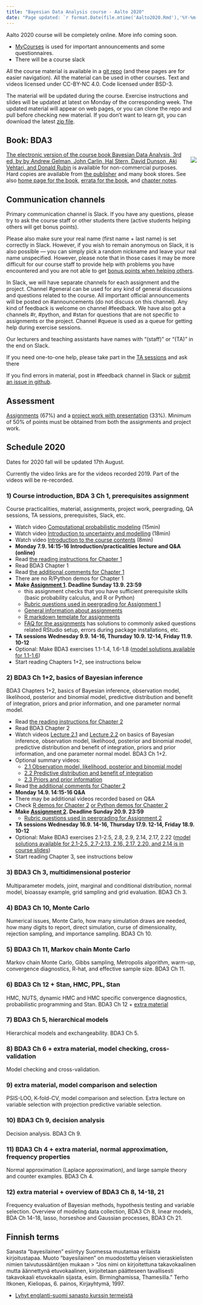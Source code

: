 ```yaml
---
title: "Bayesian Data Analysis course - Aalto 2020"
date: "Page updated: `r format.Date(file.mtime('Aalto2020.Rmd'),'%Y-%m-%d')`"
---
```


Aalto 2020 course will be completely online. More info coming soon.

 - [MyCourses](https://mycourses.aalto.fi/user/index.php?id=28239) is used for important announcements and some questionnaires.
 - There will be a course slack

All the course material is available in a [git repo](https://github.com/avehtari/BDA_course_Aalto) (and these pages are for easier navigation). All the material can be used in other courses. Text and videos licensed under CC-BY-NC 4.0. Code licensed under BSD-3.

The material will be updated during the course. Exercise instructions and slides will be updated at latest on Monday of the corresponding week. The updated material will appear on web pages, or you can clone the repo and pull before checking new material. If you don't want to learn git, you can download the latest [zip file](https://github.com/avehtari/BDA_course_Aalto/archive/master.zip).

## Book: BDA3

<div style= "float:right;position: relative;">
 ![](bda_cover.png)
</div>

[The electronic version of the course book
Bayesian Data Analysis, 3rd ed, by by Andrew Gelman, John Carlin, Hal
Stern, David Dunson, Aki Vehtari, and Donald Rubin](https://users.aalto.fi/~ave/BDA3.pdf) is available for non-commercial purposes. Hard copies are available from [the publisher](https://www.crcpress.com/Bayesian-Data-Analysis/Gelman-Carlin-Stern-Dunson-Vehtari-Rubin/p/book/9781439840955) and many book stores.
See also [home page for the
book](http://www.stat.columbia.edu/~gelman/book/), [errata for the
book](http://www.stat.columbia.edu/~gelman/book/errata_bda3.txt), and [chapter notes](chapter_notes/BDA_notes.pdf).

## Communication channels

Primary communication channel is Slack.  If you have any questions, please try to ask the course staff or other students there (active students helping others will get bonus points).

Please also make sure your real name (first name + last name) is set correctly in Slack. However, if you wish to remain anonymous on Slack, it is also possible — you can simply pick a random nickname and leave your real name unspecified. However, please note that in those cases it may be more difficult for our course staff to provide help with problems you have encountered and you are not able to get [bonus points when helping others](assignments.html#Bonus_points).

In Slack, we will have separate channels for each assignment and the project.
Channel #general can be used for any kind of general discussions and questions related to the course. All important official announcements will be posted on #announcements (do not discuss on this channel). Any kind of feedback is welcome on channel #feedback. We have also got a channels #r, #python, and #stan for questions that are not specific to assignments or the project. Channel #queue is used as a queue for getting help during exercise sessions.

Our lecturers and teaching assistants have names with "(staff)" or "(TA)" in the end on Slack.

If you need one-to-one help, please take part in the [TA sessions](assignments.html#TA_sessions) and ask there

If you find errors in material, post in #feedback channel in Slack or [submit an issue in github](https://github.com/avehtari/BDA_course_Aalto/issues).

## Assessment

[Assignments](assignments.html) (67\%) and a [project work with
presentation](project.html) (33\%). Minimum of 50\% of points must be
obtained from both the assignments and project work.

## Schedule 2020

Dates for 2020 fall will be updated 17th August.

Currently the video links are for the videos recorded 2019. Part of the videos will be re-recorded.

### 1) Course introduction, BDA 3 Ch 1, prerequisites assignment

Course practicalities, material, assignments, project work, peergrading, QA sessions, TA sessions, prerequisites, Slack, etc.

- Watch video [Computational probabilistic modeling](https://www.youtube.com/watch?v=ukE5aqdoLZI) (15min)
- Watch video [Introduction to uncertainty and modelling](https://aalto.cloud.panopto.eu/Panopto/Pages/Viewer.aspx?id=d841f429-9c3d-4d24-8228-a9f400efda7b) (18min)
- Watch video [Introduction to the course contents](https://aalto.cloud.panopto.eu/Panopto/Pages/Viewer.aspx?id=13fc7889-cfd1-4d99-996c-a9f400f6e5a2) (8min)
- **Monday 7.9. 14:15-16 Introduction/practicalities lecture and Q&A (online)**
- Read [the reading instructions for Chapter 1](chapter_notes/BDA_notes_ch1.pdf)
- Read BDA3 Chapter 1
- Read [the additional comments for Chapter 1](chapter_notes/BDA_notes_ch1.pdf)
- There are no R/Python demos for Chapter 1
- **Make [Assignment 1](assignments/ex1.pdf). Deadline Sunday 13.9. 23:59**
    - this assignment checks that you have sufficient prerequisite skills (basic probability calculus, and R or Python)
	- [Rubric questions used in peergrading for Assignment 1](assignments/ex1_rubric.html)
    - [General information about assignments](assignments.html)
	- [R markdown template for assignments](templates/assignment_template.rmd)
	- [FAQ for the assignments](FAQ.html) has solutions to commonly asked questions related RStudio setup, errors during package installations, etc.
- **TA sessions Wednesday 9.9. 14-16, Thursday 10.9. 12-14, Friday 11.9. 10-12**
- Optional: Make BDA3 exercises 1.1-1.4, 1.6-1.8 ([model solutions available for 1.1-1.6](http://www.stat.columbia.edu/~gelman/book/solutions3.pdf))
- Start reading Chapters 1+2, see instructions below

### 2) BDA3 Ch 1+2, basics of Bayesian inference

BDA3 Chapters 1+2, basics of Bayesian inference, observation model, likelihood, posterior and binomial model, predictive distribution and benefit of integration, priors and prior information, and one parameter normal model.

- Read [the reading instructions for Chapter 2](chapter_notes/BDA_notes_ch2.pdf)
- Read BDA3 Chapter 2
- Watch videos [Lecture 2.1](https://aalto.cloud.panopto.eu/Panopto/Pages/Viewer.aspx?id=9c271082-5a8c-4b66-b6c2-aacc00fc683f) and [Lecture 2.2](https://aalto.cloud.panopto.eu/Panopto/Pages/Viewer.aspx?id=70655a8a-0eb4-4ddd-9f52-aacc00fc67a2) on basics of Bayesian inference, observation model, likelihood, posterior and binomial model, predictive distribution and benefit of integration, priors and prior information, and one parameter normal model. BDA3 Ch 1+2.
- Optional summary videos:
    - [2.1 Observation model, likelihood, posterior and binomial model](https://aalto.cloud.panopto.eu/Panopto/Pages/Viewer.aspx?id=7a297f7d-bb7b-4dd0-9913-a9f500ec822d)
    - [2.2 Predictive distribution and benefit of integration](https://aalto.cloud.panopto.eu/Panopto/Pages/Viewer.aspx?id=75b9f18f-e379-4557-a5fa-a9f500f11b40)
    - [2.3 Priors and prior information](https://aalto.cloud.panopto.eu/Panopto/Pages/Viewer.aspx?id=099659a5-f707-473d-8b03-a9f500f39eb5)
- Read [the additional comments for Chapter 2](chapter_notes/BDA_notes_ch2.pdf)
- **Monday 14.9. 14:15-16 Q&A**
- There may be additional videos recorded based on Q&A
- Check [R demos for Chapter 2](https://github.com/avehtari/BDA_R_demos/tree/master/demos_ch2) [or Python demos for Chapter 2](https://github.com/avehtari/BDA_py_demos/tree/master/demos_ch2)
- **Make [Assignment 2](assignments/ex2.pdf). Deadline Sunday 20.9. 23:59**
	- [Rubric questions used in peergrading for Assignment 2](assignments/ex2_rubric.html)
- **TA sessions Wednesday 16.9. 14-16, Thursday 17.9. 12-14, Friday 18.9. 10-12**
- Optional: Make BDA3 exercises 2.1-2.5, 2.8, 2.9, 2.14, 2.17, 2.22 ([model solutions available for 2.1-2.5, 2.7-2.13, 2.16, 2.17, 2.20, and 2.14 is in course slides](http://www.stat.columbia.edu/~gelman/book/solutions3.pdf))
- Start reading Chapter 3, see instructions below

### 3) BDA3 Ch 3, multidimensional posterior

Multiparameter models, joint, marginal and conditional distribution, normal model, bioassay example, grid sampling and grid evaluation. BDA3 Ch 3.

### 4) BDA3 Ch 10, Monte Carlo

Numerical issues, Monte Carlo, how many simulation draws are needed, how many digits to report, direct simulation, curse of dimensionality, rejection sampling, and importance sampling. BDA3 Ch 10.

### 5) BDA3 Ch 11, Markov chain Monte Carlo

Markov chain Monte Carlo, Gibbs sampling, Metropolis algorithm, warm-up, convergence diagnostics, R-hat, and effective sample size. BDA3 Ch 11.

### 6) BDA3 Ch 12 + Stan, HMC, PPL, Stan

HMC, NUTS, dynamic HMC and HMC specific convergence diagnostics, probabilistic programming and Stan. BDA3 Ch 12 + [extra material](index.html#stan)

### 7) BDA3 Ch 5, hierarchical models

Hierarchical models and exchangeability. BDA3 Ch 5.

### 8) BDA3 Ch 6 + extra material, model checking, cross-validation

Model checking and cross-validation.

### 9) extra material, model comparison and selection

PSIS-LOO, K-fold-CV, model comparison and selection. Extra lecture on variable selection with projection predictive variable selection. 

### 10) BDA3 Ch 9, decision analysis

Decision analysis. BDA3 Ch 9.

### 11) BDA3 Ch 4 + extra material, normal approximation, frequency properties

Normal approximation (Laplace approximation), and large sample theory and counter examples. BDA3 Ch 4.

### 12) extra material + overview of BDA3 Ch 8, 14-18, 21

Frequency evaluation of Bayesian methods, hypothesis testing and variable selection. Overview of modeling data collection, BDA3 Ch 8, linear models, BDA Ch 14-18, lasso, horseshoe and Gaussian processes, BDA3 Ch 21.

## Finnish terms

Sanasta "bayesilainen" esiintyy Suomessa muutamaa erilaista
kirjoitustapaa. Muoto "bayesilainen" on muodostettu yleisen
vieraskielisten nimien taivutussääntöjen mukaan 
> "Jos nimi on kirjoitettuna takavokaalinen mutta äännettynä etuvokaalinen, kirjoitetaan päätteseen tavallisesti takavokaali etuvokaalin sijasta, esim. Birminghamissa, Thamesilla." Terho Itkonen, Kieliopas, 6. painos, Kirjayhtymä, 1997.

- [Lyhyt englanti-suomi sanasto kurssin termeistä](extra_reading/sanasto.pdf)

